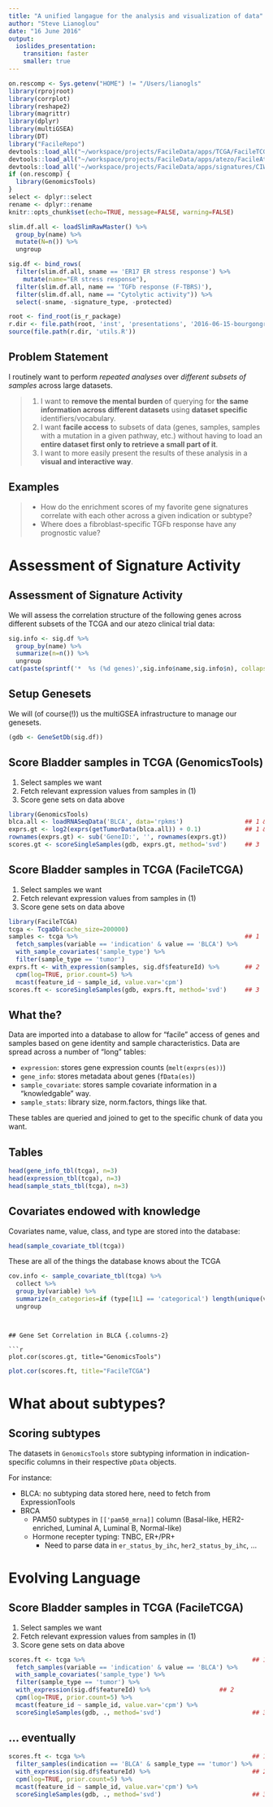 ```yaml
---
title: "A unified langague for the analysis and visualization of data"
author: "Steve Lianoglou"
date: "16 June 2016"
output: 
  ioslides_presentation:
    transition: faster
    smaller: true
---
```


```r
on.rescomp <- Sys.getenv("HOME") != "/Users/lianogls"
library(rprojroot)
library(corrplot)
library(reshape2)
library(magrittr)
library(dplyr)
library(multiGSEA)
library(DT)
library("FacileRepo")
devtools::load_all("~/workspace/projects/FacileData/apps/TCGA/FacileTCGA")
devtools::load_all("~/workspace/projects/FacileData/apps/atezo/FacileAtezo")
devtools::load_all('~/workspace/projects/FacileData/apps/signatures/CIWG.SigRefine')
if (on.rescomp) {
  library(GenomicsTools)
}
select <- dplyr::select
rename <- dplyr::rename
knitr::opts_chunk$set(echo=TRUE, message=FALSE, warning=FALSE)

slim.df.all <- loadSlimRawMaster() %>%
  group_by(name) %>%
  mutate(N=n()) %>%
  ungroup

sig.df <- bind_rows(
  filter(slim.df.all, sname == 'ER17 ER stress response') %>%
    mutate(name="ER stress response"),
  filter(slim.df.all, name == 'TGFb response (F-TBRS)'),
  filter(slim.df.all, name == "Cytolytic activity")) %>%
  select(-sname, -signature_type, -protected)

root <- find_root(is_r_package)
r.dir <- file.path(root, 'inst', 'presentations', '2016-06-15-bourgongroup')
source(file.path(r.dir, 'utils.R'))
```

## Problem Statement

<div class="centered">
I routinely want to perform *repeated analyses* over *different subsets of 
samples* across large datasets.
</div>

> 1. I want to **remove the mental burden** of querying for **the same information
     across different datasets** using **dataset specific** identifiers/vocabulary.
> 2. I want **facile access** to subsets of data (genes, samples, samples with
     a mutation in a given pathway, etc.) without having to load an 
     **entire dataset first only to retrieve a small part of it**.
> 3. I want to more easily present the results of these analysis in a **visual and
     interactive way**.

## Examples

> * How do the enrichment scores of my favorite gene signatures correlate with
    each other across a given indication or subtype?
> * Where does a fibroblast-specific TGFb response have any prognostic value?

# Assessment of Signature Activity

## Assessment of Signature Activity

We will assess the correlation structure of the following genes across different
subsets of the TCGA and our atezo clinical trial data:

```r
sig.info <- sig.df %>%
  group_by(name) %>%
  summarize(n=n()) %>%
  ungroup
cat(paste(sprintf('*  %s (%d genes)',sig.info$name,sig.info$n), collapse='\n'))
```

## Setup Genesets

We will (of course(!)) us the multiGSEA infrastructure to manage our genesets.

```r
(gdb <- GeneSetDb(sig.df))
```

## Score Bladder samples in TCGA (GenomicsTools)

1. Select samples we want
2. Fetch relevant expression values from samples in (1)
3. Score gene sets on data above

```r
library(GenomicsTools)
blca.all <- loadRNASeqData('BLCA', data='rpkms')                 ## 1 & 2
exprs.gt <- log2(exprs(getTumorData(blca.all)) + 0.1)            ## 1 & 2
rownames(exprs.gt) <- sub('GeneID:', '', rownames(exprs.gt))
scores.gt <- scoreSingleSamples(gdb, exprs.gt, method='svd')     ## 3
```

## Score Bladder samples in TCGA (FacileTCGA)

1. Select samples we want
2. Fetch relevant expression values from samples in (1)
3. Score gene sets on data above

```r
library(FacileTCGA)
tcga <- TcgaDb(cache_size=200000)
samples <- tcga %>%                                              ## 1
  fetch_samples(variable == 'indication' & value == 'BLCA') %>%
  with_sample_covariates('sample_type') %>%
  filter(sample_type == 'tumor')
exprs.ft <- with_expression(samples, sig.df$featureId) %>%       ## 2
  cpm(log=TRUE, prior.count=5) %>%
  mcast(feature_id ~ sample_id, value.var='cpm')
scores.ft <- scoreSingleSamples(gdb, exprs.ft, method='svd')     ## 3
```

## What the?

Data are imported into a database to allow for "facile" access
of genes and samples based on gene identity and sample characteristics. Data
are spread across a number of "long" tables:

* `expression`: stores gene expression counts (`melt(exprs(es))`)
* `gene_info`: stores metadata about genes (`fData(es)`)
* `sample_covariate`: stores sample covariate information in a "knowledgable"
  way.
* `sample_stats`: library size, norm.factors, things like that.

These tables are queried and joined to get to the specific chunk of data you
want.

## Tables

```r
head(gene_info_tbl(tcga), n=3)
head(expression_tbl(tcga), n=3)
head(sample_stats_tbl(tcga), n=3)
```

## Covariates endowed with knowledge

Covariates name, value, class, and type are stored into the database:

```r
head(sample_covariate_tbl(tcga))
```

These are all of the things the database knows about the TCGA

```r
cov.info <- sample_covariate_tbl(tcga) %>%
  collect %>%
  group_by(variable) %>%
  summarize(n_categories=if (type[1L] == 'categorical') length(unique(value)) else Inf) %>%
  ungroup
```

```


## Gene Set Correlation in BLCA {.columns-2}

```r
plot.cor(scores.gt, title="GenomicsTools")
```

```r
plot.cor(scores.ft, title="FacileTCGA")
```

# What about subtypes?

## Scoring subtypes

The datasets in `GenomicsTools` store subtyping information in
indication-specific columns in their respective `pData` objects.

For instance:

* BLCA: no subtyping data stored here, need to fetch from ExpressionTools
* BRCA
  - PAM50 subtypes in `[['pam50_mrna]]` column (Basal-like, HER2-enriched, 
    Luminal A, Luminal B, Normal-like)
  - Hormone recepter typing: TNBC, ER+/PR+ 
    - Need to parse data in `er_status_by_ihc`, `her2_status_by_ihc`, ...







# Evolving Language

## Score Bladder samples in TCGA (FacileTCGA)

1. Select samples we want
2. Fetch relevant expression values from samples in (1)
3. Score gene sets on data above

```r
scores.ft <- tcga %>%                                              ## 1
  fetch_samples(variable == 'indication' & value == 'BLCA') %>%
  with_sample_covariates('sample_type') %>%
  filter(sample_type == 'tumor') %>%
  with_expression(sig.df$featureId) %>%                   ## 2
  cpm(log=TRUE, prior.count=5) %>%
  mcast(feature_id ~ sample_id, value.var='cpm') %>%
  scoreSingleSamples(gdb, ., method='svd')                         ## 3
```

## ... eventually

```r
scores.ft <- tcga %>%                                              ## 1
  filter_samples(indication == 'BLCA' & sample_type == 'tumor') %>%
  with_expression(sig.df$featureId) %>%                            ## 2
  cpm(log=TRUE, prior.count=5) %>%
  mcast(feature_id ~ sample_id, value.var='cpm') %>%
  scoreSingleSamples(gdb, ., method='svd')                         ## 3
```


  


